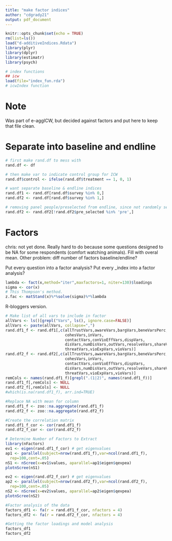 ```yaml
---
title: "make factor indices"
author: "cdgrady21"
output: pdf_document
---
```


```r
knitr::opts_chunk$set(echo = TRUE)
rm(list=ls())
load("d-additiveIndices.Rdata")
library(plyr)
library(dplyr)
library(estimatr)
library(psych)

# index functions
## icw
load(file="index_fun.rda")
# icwIndex function
```

# Note

Was part of e-aggICW, but decided against factors and put here to keep that file clean.

# Separate into baseline and endline

```r
# first make rand.df to mess with
rand.df <- df

# then make var to indicate control group for ICW
rand.df$control <- ifelse(rand.df$treatment == 1, 0, 1)

# want separate baseline & endline indices
rand.df1 <- rand.df[rand.df$survey %in% 0,]
rand.df2 <- rand.df[rand.df$survey %in% 1,]

# removing panel people/preselected from endline, since not randomly selected
rand.df2 <- rand.df2[!rand.df2$pre_selected %in% 'pre',]

```


# Factors

chris: not yet done.  Really hard to do because some questions designed to be NA for some respondents (comfort watching animals).  Fill with overal mean.  Other problem: diff number of factors baseline/endline?

Put every question into a factor analysis?  Put every _index into a factor analysis?

```r
lambda <- fact(x,method="iter",maxfactors=1, niter=130)$loadings
sigma <- cor(x)
# This Thompson's method.
z.fac <- matStand(x)%*%solve(sigma)%*%lambda
```

R-bloggers version.

```r
# Make list of all vars to include in factor
allVars <- ls()[grepl("Vars", ls(), ignore.case=FALSE)]
allVars <- paste(allVars, collapse=",")
rand.df1_f <- rand.df1[,c(allTrustVars,awareVars,bargVars,beneVarsPerc,
                          cohesVars,inVars,
                          contactVars,conVioEffVars,dispVars,
                          disVars,numDisVars,outVars,resolveVars,shareVars,
                          threatVars,vioExpVars,vioVars)]
rand.df2_f <- rand.df2[,c(allTrustVars,awareVars,bargVars,beneVarsPerc,
                          cohesVars,inVars,
                          contactVars,conVioEffVars,dispVars,
                          disVars,numDisVars,outVars,resolveVars,shareVars,
                          threatVars,vioExpVars,vioVars)]
remCols <- names(rand.df1_f)[grepl(".(1|2)", names(rand.df1_f))]
rand.df1_f[,remCols] <- NULL
rand.df2_f[,remCols] <- NULL
#which(is.na(rand.df1_f), arr.ind=TRUE)

#Replace NA with mean for column
rand.df1_f <- zoo::na.aggregate(rand.df1_f)
rand.df2_f <- zoo::na.aggregate(rand.df2_f)

#Create the correlation matrix
rand.df1_f_cor <- cor(rand.df1_f)
rand.df2_f_cor <- cor(rand.df2_f)

# Determine Number of Factors to Extract
library(nFactors)
ev1 <- eigen(rand.df1_f_cor) # get eigenvalues
ap1 <- parallel(subject=nrow(rand.df1_f),var=ncol(rand.df1_f),
  rep=100,cent=.05)
nS1 <- nScree(x=ev1$values, aparallel=ap1$eigen$qevpea)
plotnScree(nS1)

ev2 <- eigen(rand.df2_f_cor) # get eigenvalues
ap2 <- parallel(subject=nrow(rand.df2_f),var=ncol(rand.df2_f),
  rep=100,cent=.05)
nS2 <- nScree(x=ev2$values, aparallel=ap2$eigen$qevpea)
plotnScree(nS2)

#Factor analysis of the data
factors_df1 <- fa(r = rand.df1_f_cor, nfactors = 4)
factors_df2 <- fa(r = rand.df2_f_cor, nfactors = 4)

#Getting the factor loadings and model analysis
factors_df1
factors_df2
```


